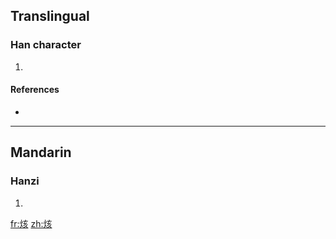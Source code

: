 ==Translingual==

===Han character===
{{Han char|rn=86|rad=火|as=06|sn=10|four=9088<sub>2</sub>|canj=火卜女人 (FYVO)}}

# {{defn|Han|sort=火06}}

====References====
* {{Han ref|kx=0670.150|dkj=19010|hdz=32200.190|uh=70D7|ud=28887|bh=D271|bd=53873}}

----

==Mandarin==

===Hanzi===
{{cmn-hanzi|pin=[[kài]] ([[kai4]])|wg=k'ai<sup>4</sup>}}

# {{defn|Mandarin|sort=火06}}

[[fr:烗]]
[[zh:烗]]